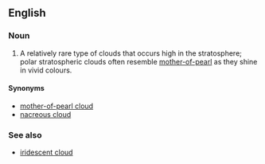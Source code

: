 ==English==

===Noun===
{{wikipedia}}
{{en-noun|sg=[[polar]] [[stratospheric]] [[cloud]]}}

# {{meteorology}} A relatively rare type of clouds that occurs high in the stratosphere; polar stratospheric clouds often resemble [[mother-of-pearl]] as they shine in vivid colours.

====Synonyms====
*[[mother-of-pearl cloud]]
*[[nacreous cloud]]

===See also===
*[[iridescent cloud]]